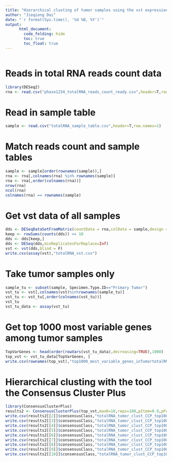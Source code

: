 ```yaml
---
title: "Hierarchical clusting of tumor samples using the vst expression data of top 1000 most variable genes with the tool the Consensus Cluster Plus"
author: "Jieqiong Dai"
date: "`r format(Sys.time(), '%d %B, %Y')`"
output: 
      html_document:
        code_folding: hide
        toc: true
        toc_float: true
---
```


```r
```

# Reads in total RNA reads count data
```r
library(DESeq2)
rna <- read.csv("phase1234_totalRNA_reads_count_ready.csv",header=T,row.names=1)
```

# Read in sample table
```r
sample <- read.csv("totalRNA_sample_table.csv",header=T,row.names=1)
```

# Match reads count  and sample tables
```r
sample <- sample[order(rownames(sample)),]
rna <- rna[,colnames(rna) %in% rownames(sample)]
rna <- rna[,order(colnames(rna))]
nrow(rna)
ncol(rna)
colnames(rna) == rownames(sample)
```

# Get vst data of all samples
```r
dds <- DESeqDataSetFromMatrix(countData = rna,colData = sample,design = ~ ~ Phase + Sex + probality + FinalDriverPathway.10Jan2020)
keep <- rowSums(counts(dds)) >= 10
dds <- dds[keep,]
dds <- DESeq(dds,minReplicatesForReplace=Inf)
vst <- vst(dds,blind = F)
write.csv(assay(vst),"totalRNA_vst.csv")
```

# Take tumor samples only
```r
sample_tu <- subset(sample, Specimen.Type.ID=="Primary Tumor")
vst_tu <- vst[,colnames(vst)%in%rownames(sample_tu)]
vst_tu <- vst_tu[,order(colnames(vst_tu))]
vst_tu
vst_tu_data <- assay(vst_tu)
```

# Get top 1000 most variable genes among tumor samples
```r
TopVarGenes <- head(order(rowVars(vst_tu_data),decreasing=TRUE),1000)
top_vst <- vst_tu_data[TopVarGenes, ]
write.csv(rownames(top_vst),"top1000_most_variable_genes_inTumortotalRNA.csv")
```

# Hierarchical clusting with the tool the Consensus Cluster Plus
```r
library(ConsensusClusterPlus)
results2 <- ConsensusClusterPlus(top_vst,maxK=10,reps=100,pItem=0.9,pFeature=1,clusterAlg="hc",distance="pearson",plot="png",title="top1000_most_variable_genes_totalRNA_tumor_sample_clustering_CCP")
write.csv(results2[[2]]$consensusClass,"totalRNA_tumor_clust_CCP_top1000mostvariable_k2.csv")
write.csv(results2[[3]]$consensusClass,"totalRNA_tumor_clust_CCP_top1000mostvariable_k3.csv")
write.csv(results2[[4]]$consensusClass,"totalRNA_tumor_clust_CCP_top1000mostvariable_k4.csv")
write.csv(results2[[5]]$consensusClass,"totalRNA_tumor_clust_CCP_top1000mostvariable_k5.csv")
write.csv(results2[[6]]$consensusClass,"totalRNA_tumor_clust_CCP_top1000mostvariable_k6.csv")
write.csv(results2[[7]]$consensusClass,"totalRNA_tumor_clust_CCP_top1000mostvariable_k7.csv")
write.csv(results2[[8]]$consensusClass,"totalRNA_tumor_clust_CCP_top1000mostvariable_k8.csv")
write.csv(results2[[9]]$consensusClass,"totalRNA_tumor_clust_CCP_top1000mostvariable_k9.csv")
write.csv(results2[[10]]$consensusClass,"totalRNA_tumor_clust_CCP_top1000mostvariable_k10.csv")
```
